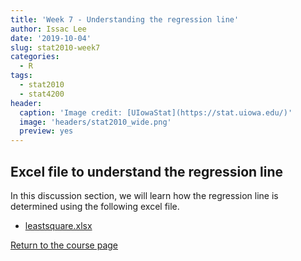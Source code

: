 ```yaml
---
title: 'Week 7 - Understanding the regression line'
author: Issac Lee
date: '2019-10-04'
slug: stat2010-week7
categories:
  - R
tags:
  - stat2010
  - stat4200
header:
  caption: 'Image credit: [UIowaStat](https://stat.uiowa.edu/)'
  image: 'headers/stat2010_wide.png'
  preview: yes
---
```


## Excel file to understand the regression line

In this discussion section, we will learn how the regression line is determined using the following excel file.

- [leastsquare.xlsx](https://raw.githubusercontent.com/issactoast/EnBlog/master/static/files/stat2010/leastsquare.xlsx)




<a href="https://theissaclee.com/post/stat2010/" target="_self">Return to the course page</a>


